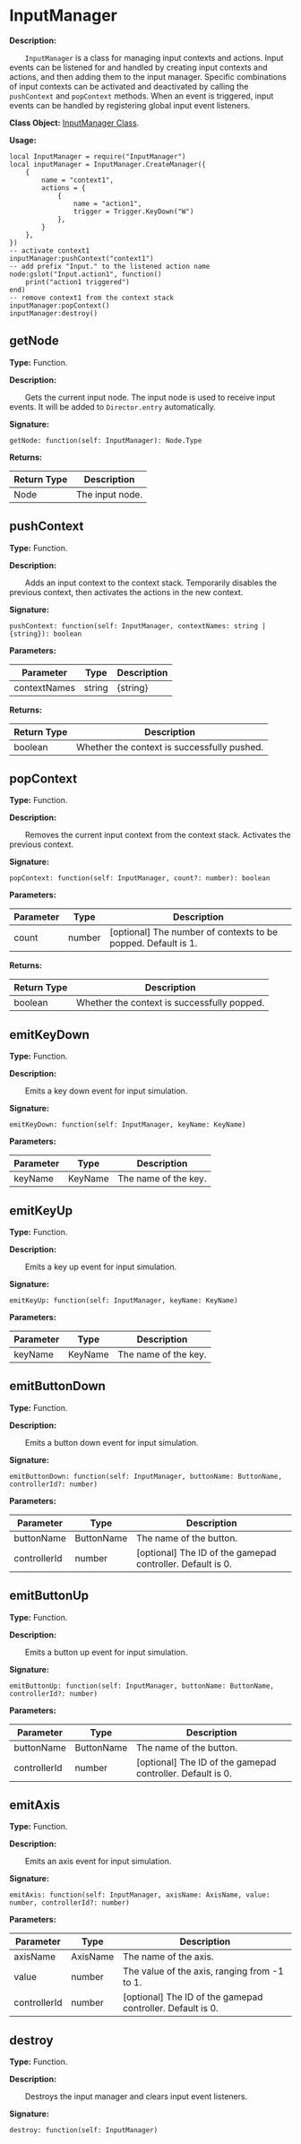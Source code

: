 
# InputManager

**Description:**

&emsp;&emsp;`InputManager` is a class for managing input contexts and actions. Input events can be listened for and handled by creating input contexts and actions, and then adding them to the input manager. Specific combinations of input contexts can be activated and deactivated by calling the `pushContext` and `popContext` methods. When an event is triggered, input events can be handled by registering global input event listeners.

**Class Object:** [InputManager Class](/docs/api/Class%20Object/InputManager).

**Usage:**
```tl
local InputManager = require("InputManager")
local inputManager = InputManager.CreateManager({
	{
		name = "context1",
		actions = {
			{
				name = "action1",
				trigger = Trigger.KeyDown("W")
			},
		}
	},
})
-- activate context1
inputManager:pushContext("context1")
-- add prefix "Input." to the listened action name
node:gslot("Input.action1", function()
	print("action1 triggered")
end)
-- remove context1 from the context stack
inputManager:popContext()
inputManager:destroy()
```

## getNode

**Type:** Function.

**Description:**

&emsp;&emsp;Gets the current input node. The input node is used to receive input events. It will be added to `Director.entry` automatically.

**Signature:**
```tl
getNode: function(self: InputManager): Node.Type
```

**Returns:**

| Return Type | Description |
| --- | --- |
| Node | The input node. |

## pushContext

**Type:** Function.

**Description:**

&emsp;&emsp;Adds an input context to the context stack. Temporarily disables the previous context, then activates the actions in the new context.

**Signature:**
```tl
pushContext: function(self: InputManager, contextNames: string | {string}): boolean
```

**Parameters:**

| Parameter | Type | Description |
| --- | --- | --- |
| contextNames | string | \{string} | The name of the context or a list of context names. |

**Returns:**

| Return Type | Description |
| --- | --- |
| boolean | Whether the context is successfully pushed. |

## popContext

**Type:** Function.

**Description:**

&emsp;&emsp;Removes the current input context from the context stack. Activates the previous context.

**Signature:**
```tl
popContext: function(self: InputManager, count?: number): boolean
```

**Parameters:**

| Parameter | Type | Description |
| --- | --- | --- |
| count | number | [optional] The number of contexts to be popped. Default is 1. |

**Returns:**

| Return Type | Description |
| --- | --- |
| boolean | Whether the context is successfully popped. |

## emitKeyDown

**Type:** Function.

**Description:**

&emsp;&emsp;Emits a key down event for input simulation.

**Signature:**
```tl
emitKeyDown: function(self: InputManager, keyName: KeyName)
```

**Parameters:**

| Parameter | Type | Description |
| --- | --- | --- |
| keyName | KeyName | The name of the key. |

## emitKeyUp

**Type:** Function.

**Description:**

&emsp;&emsp;Emits a key up event for input simulation.

**Signature:**
```tl
emitKeyUp: function(self: InputManager, keyName: KeyName)
```

**Parameters:**

| Parameter | Type | Description |
| --- | --- | --- |
| keyName | KeyName | The name of the key. |

## emitButtonDown

**Type:** Function.

**Description:**

&emsp;&emsp;Emits a button down event for input simulation.

**Signature:**
```tl
emitButtonDown: function(self: InputManager, buttonName: ButtonName, controllerId?: number)
```

**Parameters:**

| Parameter | Type | Description |
| --- | --- | --- |
| buttonName | ButtonName | The name of the button. |
| controllerId | number | [optional] The ID of the gamepad controller. Default is 0. |

## emitButtonUp

**Type:** Function.

**Description:**

&emsp;&emsp;Emits a button up event for input simulation.

**Signature:**
```tl
emitButtonUp: function(self: InputManager, buttonName: ButtonName, controllerId?: number)
```

**Parameters:**

| Parameter | Type | Description |
| --- | --- | --- |
| buttonName | ButtonName | The name of the button. |
| controllerId | number | [optional] The ID of the gamepad controller. Default is 0. |

## emitAxis

**Type:** Function.

**Description:**

&emsp;&emsp;Emits an axis event for input simulation.

**Signature:**
```tl
emitAxis: function(self: InputManager, axisName: AxisName, value: number, controllerId?: number)
```

**Parameters:**

| Parameter | Type | Description |
| --- | --- | --- |
| axisName | AxisName | The name of the axis. |
| value | number | The value of the axis, ranging from -1 to 1. |
| controllerId | number | [optional] The ID of the gamepad controller. Default is 0. |

## destroy

**Type:** Function.

**Description:**

&emsp;&emsp;Destroys the input manager and clears input event listeners.

**Signature:**
```tl
destroy: function(self: InputManager)
```
